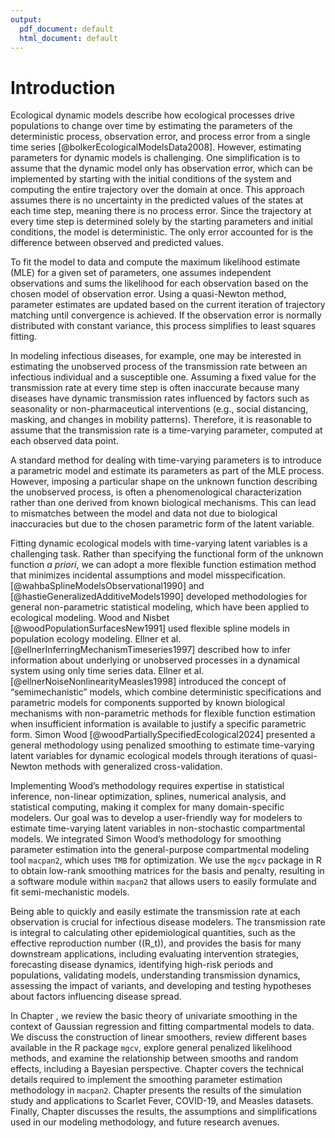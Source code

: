 ```yaml
---
output:
  pdf_document: default
  html_document: default
---
```


# Introduction

Ecological dynamic models describe how ecological processes drive populations to change over time by estimating the parameters of the deterministic process, observation error, and process error from a single time series [@bolkerEcologicalModelsData2008]. However, estimating parameters for dynamic models is challenging. One simplification is to assume that the dynamic model only has observation error, which can be implemented by starting with the initial conditions of the system and computing the entire trajectory over the domain at once. This approach assumes there is no uncertainty in the predicted values of the states at each time step, meaning there is no process error. Since the trajectory at every time step is determined solely by the starting parameters and initial conditions, the model is deterministic. The only error accounted for is the difference between observed and predicted values.

To fit the model to data and compute the maximum likelihood estimate (MLE) for a given set of parameters, one assumes independent observations and sums the likelihood for each observation based on the chosen model of observation error. Using a quasi-Newton method, parameter estimates are updated based on the current iteration of trajectory matching until convergence is achieved. If the observation error is normally distributed with constant variance, this process simplifies to least squares fitting.

In modeling infectious diseases, for example, one may be interested in estimating the unobserved process of the transmission rate between an infectious individual and a susceptible one. Assuming a fixed value for the transmission rate at every time step is often inaccurate because many diseases have dynamic transmission rates influenced by factors such as seasonality or non-pharmaceutical interventions (e.g., social distancing, masking, and changes in mobility patterns). Therefore, it is reasonable to assume that the transmission rate is a time-varying parameter, computed at each observed data point.

A standard method for dealing with time-varying parameters is to introduce a parametric model and estimate its parameters as part of the MLE process. However, imposing a particular shape on the unknown function describing the unobserved process, is often a phenomenological characterization rather than one derived from known biological mechanisms. This can lead to mismatches between the model and data not due to biological inaccuracies but due to the chosen parametric form of the latent variable.

Fitting dynamic ecological models with time-varying latent variables is a challenging task. Rather than specifying the functional form of the unknown function _a priori_, we can adopt a more flexible function estimation method that minimizes incidental assumptions and model misspecification. [@wahbaSplineModelsObservational1990] and [@hastieGeneralizedAdditiveModels1990] developed methodologies for general non-parametric statistical modeling, which have been applied to ecological modeling. Wood and Nisbet [@woodPopulationSurfacesNew1991] used flexible spline models in population ecology modeling. Ellner et al. [@ellnerInferringMechanismTimeseries1997] described how to infer information about underlying or unobserved processes in a dynamical system using only time series data. Ellner et al. [@ellnerNoiseNonlinearityMeasles1998] introduced the concept of "semimechanistic" models, which combine deterministic specifications and parametric models for components supported by known biological mechanisms with non-parametric methods for flexible function estimation when insufficient information is available to justify a specific parametric form. Simon Wood [@woodPartiallySpecifiedEcological2024] presented a general methodology using penalized smoothing to estimate time-varying latent variables for dynamic ecological models through iterations of quasi-Newton methods with generalized cross-validation.

Implementing Wood's methodology requires expertise in statistical inference, non-linear optimization, splines, numerical analysis, and statistical computing, making it complex for many domain-specific modelers. Our goal was to develop a user-friendly way for modelers to estimate time-varying latent variables in non-stochastic compartmental models. We integrated Simon Wood's methodology for smoothing parameter estimation into the general-purpose compartmental modeling tool `macpan2`, which uses `TMB` for optimization. We use the `mgcv` package in R to obtain low-rank smoothing matrices for the basis and penalty, resulting in a software module within `macpan2` that allows users to easily formulate and fit semi-mechanistic models. 

Being able to quickly and easily estimate the transmission rate at each observation is crucial for infectious disease modelers. The transmission rate is integral to calculating other epidemiological quantities, such as the effective reproduction number (\(R_t\)), and provides the basis for many downstream applications, including evaluating intervention strategies, forecasting disease dynamics, identifying high-risk periods and populations, validating models, understanding transmission dynamics, assessing the impact of variants, and developing and testing hypotheses about factors influencing disease spread.

In Chapter \ref{Background}, we review the basic theory of univariate smoothing in the context of Gaussian regression and fitting compartmental models to data. We discuss the construction of linear smoothers, review different bases available in the R package `mgcv`, explore general penalized likelihood methods, and examine the relationship between smooths and random effects, including a Bayesian perspective. Chapter \ref{Materials-and-methods} covers the technical details required to implement the smoothing parameter estimation methodology in `macpan2`. Chapter \ref{Results} presents the results of the simulation study and applications to Scarlet Fever, COVID-19, and Measles datasets. Finally, Chapter \ref{Discussion} discusses the results, the assumptions and simplifications used in our modeling methodology, and future research avenues.

